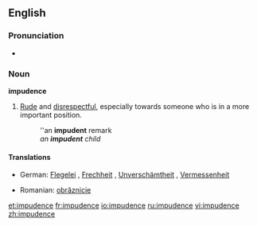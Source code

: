 ==English==

===Pronunciation===
*{{audio|en-us-impudent.ogg|Audio (US)}}

===Noun===
'''impudence'''
#[[rude|Rude]] and [[disrespectful]], especially towards someone who is in a more important position.
#: ''an '''impudent''' remark
#:''an '''impudent''' child''
====Translations====
{{top}}
*German: [[Flegelei]] {{f}}, [[Frechheit]] {{f}}, [[Unverschämtheit]] {{f}}, [[Vermessenheit]] {{f}} 
{{mid}}
*Romanian: [[obrăznicie]] {{f}}
{{bottom}}

[[et:impudence]]
[[fr:impudence]]
[[io:impudence]]
[[ru:impudence]]
[[vi:impudence]]
[[zh:impudence]]